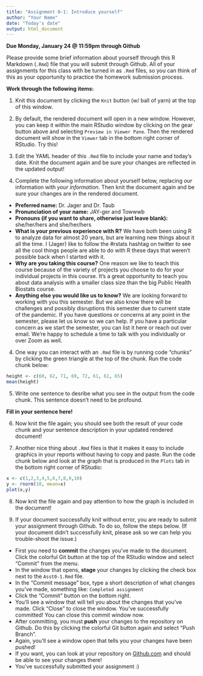 ```yaml
---
title: "Assignment 0-1: Introduce yourself"
author: "Your Name"
date: "Today's date"
output: html_document
---
```

**Due Monday, January 24 @ 11:59pm through Github**

Please provide some brief information about yourself through this R Markdown (`.Rmd`) file that you will submit through Github.  All of your assignments for this class with be turned in as `.Rmd` files, so you can think of this as your opportunity to practice the homework submission process.

**Work through the following items:**

1. Knit this document by clicking the `Knit` button (w/ ball of yarn) at the top of this window.  

2. By default, the rendered document will open in a new window. However, you can keep it within the main RStudio window by clicking on the gear button above and selecting `Preview in Viewer Pane`.  Then the rendered document will show in the `Viewer` tab in the bottom right corner of RStudio.  Try this!

3. Edit the YAML header of this `.Rmd` file to include your name and today's date.  Knit the document again and be sure your changes are reflected in the updated output!

4. Complete the following information about yourself below, replacing *our* information with *your information*.  Then knit the document again and be sure your changes are in the rendered document.

* **Preferred name:** Dr. Jager and Dr. Taub
* **Pronunciation of your name:** JAY-ger and Towwwb
* **Pronouns (if you want to share, otherwise just leave blank):** she/her/hers and she/her/hers
* **What is your previous experience with R?**  We have both been using R to analyze data for almost 20 years, but are learning new things about it all the time.  I (Jager) like to follow the #rstats hashtag on twitter to see all the cool things people are able to do with R these days that weren't possible back when I started with it.
* **Why are you taking this course?** One reason we like to teach this course because of the variety of projects you choose to do for your individual projects in this course.  It's a great opportunity to teach you about data analysis with a smaller class size than the big Public Health Biostats course.
* **Anything else you would like us to know?** We are looking forward to working with you this semester.  But we also know there will be challenges and possibly disruptions this semester due to current state of the pandemic.  If you have questions or concerns at any point in the semester, please let us know so we can help.  If you have a particular concern as we start the semester, you can list it here or reach out over email.  We're happy to schedule a time to talk with you individually or over Zoom as well.

4. One way you can interact with an `.Rmd` file is by running code "chunks" by clicking the green triangle at the top of the chunk.  Run the code chunk below:

```r
height <- c(60, 62, 71, 69, 72, 61, 61, 65)
mean(height)
```

5. Write one sentence to desribe what you see in the output from the code chunk.  This sentence doesn't need to be profound.

**Fill in your sentence here!**

6. Now knit the file again; you should see both the result of your code chunk and your sentence description in your updated rendered document!

7. Another nice thing about `.Rmd` files is that it makes it easy to include graphics in your reports without having to copy and paste.  Run the code chunk below and look at the graph that is produced in the `Plots` tab in the bottom right corner of RStudio:

```r
x <- c(1,2,3,4,5,6,7,8,9,10)
y <- rnorm(10, mean=x)
plot(x,y)
```

8. Now knit the file again and pay attention to how the graph is included in the document! 

9. If your document successfully knit without error, you are ready to submit your assignment through Github.  To do so, follow the steps below.  (If your document didn't successfully knit, please ask so we can help you trouble-shoot the issue.)

* First you need to **commit** the changes you've made to the document.  Click the colorful Git button at the top of the RStudio window and select "Commit" from the menu.
* In the window that opens, **stage** your changes by clicking the check box next to the `Asst0-1.Rmd` file.
* In the "Commit message" box, type a short description of what changes you've made, something like: `Completed assignment`
* Click the "Commit" button on the bottom right.
* You'll see a window that will tell you about the changes that you've made.  Click "Close" to close the window.  You've successfully committed! You can close this commit window now.
* After committing, you must **push** your changes to the repository on Github.  Do this by clicking the colorful Git button again and select "Push Branch".  
* Again, you'll see a window open that tells you your changes have been pushed!
* If you want, you can look at your repository on [Github.com](https://github.com/) and should be able to see your changes there!  
* You've successfully submitted your assignment :)


